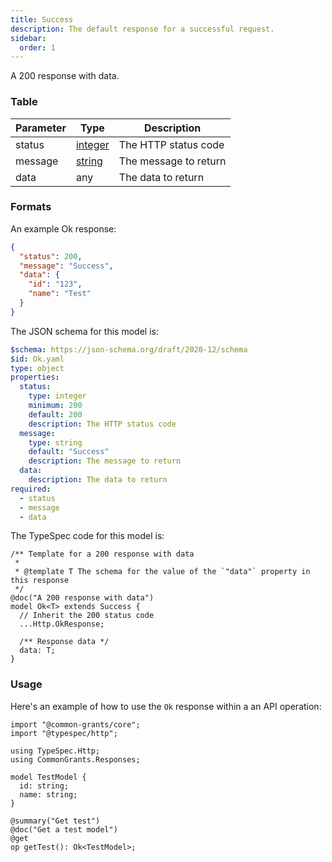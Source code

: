 ```yaml
---
title: Success
description: The default response for a successful request.
sidebar:
  order: 1
---
```



A 200 response with data.

### Table

| Parameter | Type                                       | Description           |
| --------- | ------------------------------------------ | --------------------- |
| status    | [integer](/protocol/types/numeric#integer) | The HTTP status code  |
| message   | [string](/protocol/types/string#string)    | The message to return |
| data      | any                                        | The data to return    |

### Formats

<Tabs>
  <TabItem label="Example">

An example Ok response:

```json
{
  "status": 200,
  "message": "Success",
  "data": {
    "id": "123",
    "name": "Test"
  }
}
```

  </TabItem>

  <TabItem label="JSON Schema">

The JSON schema for this model is:

```yaml
$schema: https://json-schema.org/draft/2020-12/schema
$id: Ok.yaml
type: object
properties:
  status:
    type: integer
    minimum: 200
    default: 200
    description: The HTTP status code
  message:
    type: string
    default: "Success"
    description: The message to return
  data:
    description: The data to return
required:
  - status
  - message
  - data
```

  </TabItem>

  <TabItem label="TypeSpec">

The TypeSpec code for this model is:

```typespec
/** Template for a 200 response with data
 *
 * @template T The schema for the value of the `"data"` property in this response
 */
@doc("A 200 response with data")
model Ok<T> extends Success {
  // Inherit the 200 status code
  ...Http.OkResponse;

  /** Response data */
  data: T;
}
```

  </TabItem>
</Tabs>

### Usage

Here's an example of how to use the `Ok` response within a an API operation:

```typespec
import "@common-grants/core";
import "@typespec/http";

using TypeSpec.Http;
using CommonGrants.Responses;

model TestModel {
  id: string;
  name: string;
}

@summary("Get test")
@doc("Get a test model")
@get
op getTest(): Ok<TestModel>;
```
